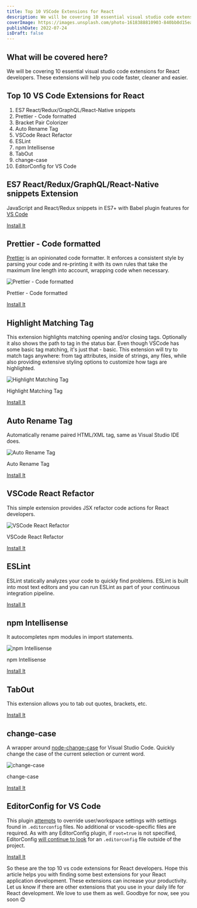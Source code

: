 ```yaml
---
title: Top 10 VSCode Extensions for React
description: We will be covering 10 essential visual studio code extensions for React developers. These extensions will help you code faster, cleaner and easier.
coverImage: https://images.unsplash.com/photo-1618388810903-840bb0d15ea5?ixlib=rb-4.0.3&ixid=MnwxMjA3fDB8MHxwaG90by1wYWdlfHx8fGVufDB8fHx8&auto=format&fit=crop&w=1080&q=80
publishDate: 2022-07-24
isDraft: false
---
```


## What will be covered here?

We will be covering 10 essential visual studio code extensions for React developers. These extensions will help you code faster, cleaner and easier.

## Top 10 VS Code Extensions for React

1. ES7 React/Redux/GraphQL/React-Native snippets
2. Prettier - Code formatted
3. Bracket Pair Colorizer
4. Auto Rename Tag
5. VSCode React Refactor
6. ESLint
7. npm Intellisense
8. TabOut
9. change-case
10. EditorConfig for VS Code

## ES7 React/Redux/GraphQL/React-Native snippets Extension

JavaScript and React/Redux snippets in ES7+ with Babel plugin features for [VS Code](https://code.visualstudio.com/)

[Install It](https://marketplace.visualstudio.com/items?itemName=dsznajder.es7-react-js-snippets)

## Prettier - Code formatted

[Prettier](https://prettier.io/) is an opinionated code formatter. It enforces a consistent style by parsing your code and re-printing it with its own rules that take the maximum line length into account, wrapping code when necessary.

![Prettier - Code formatted](https://glebbahmutov.com/blog/images/prettier/projectB.gif)

Prettier - Code formatted

[Install It](https://marketplace.visualstudio.com/items?itemName=esbenp.prettier-vscode)

## Highlight Matching Tag

This extension highlights matching opening and/or closing tags. Optionally it also shows the path to tag in the status bar. Even though VSCode has some basic tag matching, it's just that - basic. This extension will try to match tags anywhere: from tag attributes, inside of strings, any files, while also providing extensive styling options to customize how tags are highlighted.

![Highlight Matching Tag](https://images2.imgbox.com/71/2a/zIA1XCzK_o.gif)

Highlight Matching Tag

[Install It](https://marketplace.visualstudio.com/items?itemName=vincaslt.highlight-matching-tag)

## Auto Rename Tag

Automatically rename paired HTML/XML tag, same as Visual Studio IDE does.

![Auto Rename Tag](https://github.com/formulahendry/vscode-auto-rename-tag/raw/HEAD/images/usage.gif)

Auto Rename Tag

[Install It](https://marketplace.visualstudio.com/items?itemName=formulahendry.auto-rename-tag)

## VSCode React Refactor

This simple extension provides JSX refactor code actions for React developers.

![VSCode React Refactor](https://github.com/planbcoding/vscode-react-refactor/raw/master/assets/images/preview.gif)

VSCode React Refactor

[Install It](https://marketplace.visualstudio.com/items?itemName=planbcoding.vscode-react-refactor)

## ESLint

ESLint statically analyzes your code to quickly find problems. ESLint is built into most text editors and you can run ESLint as part of your continuous integration pipeline.

[Install It](https://marketplace.visualstudio.com/items?itemName=dbaeumer.vscode-eslint)

## npm Intellisense

It autocompletes npm modules in import statements.

![npm Intellisense](https://github.com/ChristianKohler/NpmIntellisense/raw/master/images/auto_complete.gif)

npm Intellisense

[Install It](https://marketplace.visualstudio.com/items?itemName=christian-kohler.npm-intellisense)

## TabOut

This extension allows you to tab out quotes, brackets, etc.

[Install It](https://marketplace.visualstudio.com/items?itemName=albert.TabOut)

## change-case

A wrapper around [node-change-case](https://github.com/blakeembrey/node-change-case) for Visual Studio Code. Quickly change the case of the current selection or current word.

![change-case](https://cloud.githubusercontent.com/assets/2899448/10712456/3c5e29b6-7a9c-11e5-9ce4-7eb944889696.gif)

change-case

[Install It](https://marketplace.visualstudio.com/items?itemName=wmaurer.change-case)

## EditorConfig for VS Code

This plugin [attempts](https://marketplace.visualstudio.com/items?itemName=EditorConfig.EditorConfig#known-issues) to override user/workspace settings with settings found in `.editorconfig` files. No additional or vscode-specific files are required. As with any EditorConfig plugin, if `root=true` is not specified, EditorConfig [will continue to look](https://editorconfig.org/#file-location) for an `.editorconfig` file outside of the project.

[Install It](https://marketplace.visualstudio.com/items?itemName=EditorConfig.EditorConfig)

So these are the top 10 vs code extensions for React developers. Hope this article helps you with finding some best extensions for your React application development. These extensions can increase your productivity. Let us know if there are other extensions that you use in your daily life for React development. We love to use them as well. Goodbye for now, see you soon 😊
